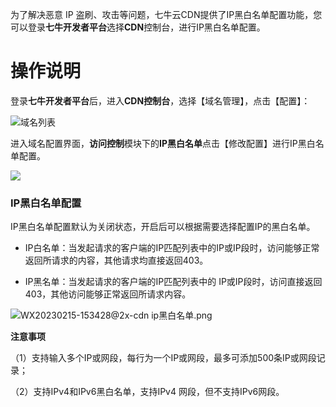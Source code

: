 为了解决恶意 IP 盗刷、攻击等问题，七牛云CDN提供了IP黑白名单配置功能，您可以登录**七牛开发者平台**选择**CDN**控制台，进行IP黑白名单配置。
<br/>
# 操作说明
登录**七牛开发者平台**后，进入**CDN控制台**，选择【域名管理】，点击【配置】：

![域名列表](https://dn-odum9helk.qbox.me/Fr29HEF4Y0J1NHYmOWW1SkjcyUFD)

进入域名配置界面，**访问控制**模块下的**IP黑白名单**点击【修改配置】进行IP黑白名单配置。

![](https://dn-odum9helk.qbox.me/FshVHFZOpVoOX2oRkt5fXofAAUgT)


### IP黑白名单配置

IP黑白名单配置默认为关闭状态，开启后可以根据需要选择配置IP的黑白名单。

* IP白名单：当发起请求的客户端的IP匹配列表中的IP或IP段时，访问能够正常返回所请求的内容，其他请求均直接返回403。

* IP黑名单：当发起请求的客户端的IP匹配列表中的 IP或IP段时，访问直接返回403，其他访问能够正常返回所请求内容。

![WX20230215-153428@2x-cdn ip黑白名单.png](https://dn-odum9helk.qbox.me/FsKrg_Ex-8_gdeG-9oXDNoE_YDvj)

**注意事项**

（1）支持输入多个IP或网段，每行为一个IP或网段，最多可添加500条IP或网段记录；

（2）支持IPv4和IPv6黑白名单，支持IPv4 网段，但不支持IPv6网段。